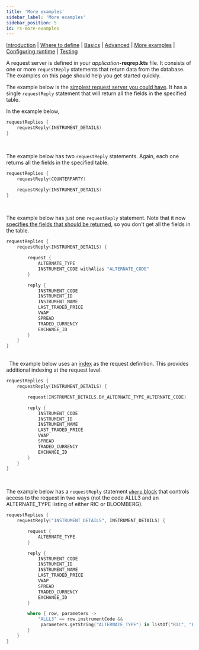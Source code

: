 ```yaml
---
title: 'More examples'
sidebar_label: 'More examples'
sidebar_position: 5
id: rs-more-examples
---
```



[Introduction](/creating-applications/defining-your-application/user-interface/request-servers/request-servers/) | [Where to define](/creating-applications/defining-your-application/user-interface/request-servers/rs-where-to-define/) | [Basics](/creating-applications/defining-your-application/user-interface/request-servers/rs-technical-details/) |  [Advanced](/creating-applications/defining-your-application/user-interface/request-servers/rs-advanced-technical-details/) | [More examples](/creating-applications/defining-your-application/user-interface/request-servers/rs-more-examples/) | [Configuring runtime](/creating-applications/defining-your-application/user-interface/request-servers/rs-configure-runtime/) | [Testing](/creating-applications/defining-your-application/user-interface/request-servers/rs-testing/)


A request server is defined in your _application_**-reqrep.kts** file.  It consists of one or more `requestReply` statements that return data from the database. The examples on this page should help you get started quickly.

The example below is the [simplest request server you could have](/creating-applications/defining-your-application/user-interface/data-servers/ds-technical-details/#the-simplest-possible-definition). It has a single `requestReply` statement that will return all the fields in the specified table.



In the example below, 
```kotlin
requestReplies {
    requestReply(INSTRUMENT_DETAILS)
}
```
&nbsp; 
&nbsp; 

The example below has two `requestReply` statements. Again, each one returns all the fields in the specified table.

```kotlin
requestReplies {
    requestReply(COUNTERPARTY)

    requestReply(INSTRUMENT_DETAILS)
}
```
&nbsp; 
&nbsp; 


The example below has just one `requestReply` statement. Note that it now [specifies the fields that should be returned](/creating-applications/defining-your-application/user-interface/request-servers/rs-technical-details/#specify-fields-on-request-and-reply), so you don't get all the fields in the table. 
```kotlin
requestReplies {
    requestReply(INSTRUMENT_DETAILS) {

        request {
            ALTERNATE_TYPE
            INSTRUMENT_CODE withAlias "ALTERNATE_CODE"
        }

        reply {
            INSTRUMENT_CODE
            INSTRUMENT_ID
            INSTRUMENT_NAME
            LAST_TRADED_PRICE
            VWAP
            SPREAD
            TRADED_CURRENCY
            EXCHANGE_ID
        }
    }
}
```
&nbsp;  
&nbsp; 
The example below uses an [index](/creating-applications/defining-your-application/user-interface/request-servers/rs-technical-details/#using-an-index) as the request definition. This provides additional indexing at the request level.

```kotlin
requestReplies {
    requestReply(INSTRUMENT_DETAILS) {

        request(INSTRUMENT_DETAILS.BY_ALTERNATE_TYPE_ALTERNATE_CODE)

        reply {
            INSTRUMENT_CODE
            INSTRUMENT_ID
            INSTRUMENT_NAME
            LAST_TRADED_PRICE
            VWAP
            SPREAD
            TRADED_CURRENCY
            EXCHANGE_ID
        }
    }
}
```


&nbsp; 
&nbsp; 

The example below has a `requestReply` statement [`where` block](/creating-applications/defining-your-application/user-interface/request-servers/rs-technical-details/#where-block) that controls access to the request in two ways (not the code ALLL3 and an ALTERNATE_TYPE listing of either RIC or BLOOMBERG).
```kotlin
requestReplies {
    requestReply("INSTRUMENT_DETAILS", INSTRUMENT_DETAILS) {

        request {
            ALTERNATE_TYPE
        }

        reply {
            INSTRUMENT_CODE
            INSTRUMENT_ID
            INSTRUMENT_NAME
            LAST_TRADED_PRICE
            VWAP
            SPREAD
            TRADED_CURRENCY
            EXCHANGE_ID
        }

        where { row, parameters ->
            "ALLL3" == row.instrumentCode &&                         
             parameters.getString("ALTERNATE_TYPE") in listOf("RIC", "BLOOMBERG") 
        }
    }
}
```
&nbsp; 
&nbsp; 
